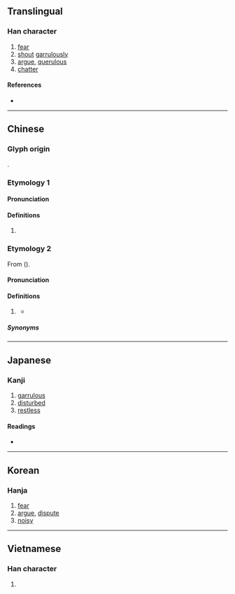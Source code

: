 {{also|哓}}
{{character info}}
==Translingual==

===Han character===
{{Han char|rn=30|rad=口|as=12|sn=15|four=64011|canj=RGGU|ids=⿰口堯}}

# [[fear]]
# [[shout]] [[garrulously]]
# [[argue]], [[querulous]]
# [[chatter]]

====References====
* {{Han ref|kx=0207.130|dkj=04259|dj=0430.110|hdz=10680.080|uh=5635|ud=22069|bh=E4F9|bd=58617}}

----

==Chinese==

===Glyph origin===
{{Han etym}}
{{Han compound|口|堯|c1=s|c2=p|t1=mouth|ls=psc}}.

===Etymology 1===
{{zh-forms|s=哓}}

====Pronunciation====
{{zh-pron
|m=xiāo
|c=hiu1
|h=pfs=
|md=
|mn=
|w=
|mc=y
|oc=y
|cat=
}}

====Definitions====
{{zh-hanzi}}

# {{rfdef|zh}}

===Etymology 2===
{{zh-forms|s=哓|alt=咻,曉}}
From {{ltc-l|休|to rest; to stop}} ({{zh-ref|Kwok and Kataoka, 2006}}).

====Pronunciation====
{{zh-pron
|c=hiu1
|cat=part
}}

====Definitions====
{{zh-hanzi}}

# {{lb|zh|Cantonese|archaic}} {{n-g|Perfective aspect particle.}}
#* {{zh-x|唔 見 嘵 咯{lok3}|It is lost.|C|ref='''1888''', James Dyer, ''Cantonese Made Easy''}}

=====Synonyms=====
{{zh-dial|了}}

----

==Japanese==

===Kanji===
{{ja-kanji|grade=|rs=口12}}

# [[garrulous]]
# [[disturbed]]
# [[restless]]

====Readings====
* {{ja-readings|on=[[きょう]] (kyou)|kun=[[おそれる]] (osoreru)}}

----

==Korean==

===Hanja===
{{ko-hanja|hangeul=효|rv=hyo|mr=hyo}}

# [[fear]]
# [[argue]], [[dispute]]
# [[noisy]]

----

==Vietnamese==

===Han character===
{{vi-hantu|[[nghêu]]|rs=口12}}

# {{rfdef|vi|sort=口12}}